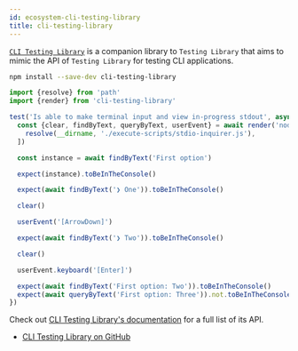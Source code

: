 ```yaml
---
id: ecosystem-cli-testing-library
title: cli-testing-library
---
```


[`CLI Testing Library`](https://github.com/crutchcorn/cli-testing-library) is a companion library to `Testing Library` that aims to mimic the API of `Testing Library` for testing CLI applications.

```bash npm2yarn
npm install --save-dev cli-testing-library
```

```js
import {resolve} from 'path'
import {render} from 'cli-testing-library'

test('Is able to make terminal input and view in-progress stdout', async () => {
  const {clear, findByText, queryByText, userEvent} = await render('node', [
    resolve(__dirname, './execute-scripts/stdio-inquirer.js'),
  ])

  const instance = await findByText('First option')

  expect(instance).toBeInTheConsole()

  expect(await findByText('❯ One')).toBeInTheConsole()

  clear()

  userEvent('[ArrowDown]')

  expect(await findByText('❯ Two')).toBeInTheConsole()

  clear()

  userEvent.keyboard('[Enter]')

  expect(await findByText('First option: Two')).toBeInTheConsole()
  expect(await queryByText('First option: Three')).not.toBeInTheConsole()
})
```

Check out [CLI Testing Library's documentation](https://github.com/crutchcorn/cli-testing-library) for a full list of its API.

- [CLI Testing Library on GitHub](https://github.com/crutchcorn/cli-testing-library)
